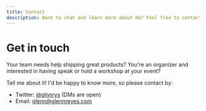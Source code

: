 ```yaml
---
title: Contact
description: Want to chat and learn more about me? Feel free to contact me at any time.
---
```


# Get in touch

Your team needs help shipping great products? You're an organizer and interested in having speak or hold a workshop at your event?

Tell me about it! I'd be happy to know more, so please contact by:

- Twitter: [@glnnrys](https://twitter.com/glnnrys) (DMs are open)
- Email: [glenn@glennreyes.com](mailto:glenn@glennreyes.com?subject=Hey%20Glenn!)
